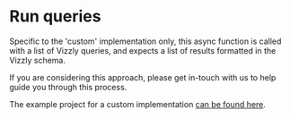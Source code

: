 # Run queries

Specific to the 'custom' implementation only, this async function is called with a list of Vizzly queries, and expects a list of results formatted in the Vizzly schema.

If you are considering this approach, please get in-touch with us to help guide you through this process.

The example project for a custom implementation [can be found here](https://github.com/vizzly-co/library-examples/blob/e6a7ee3bd167cadec5bbab65fa6d7639d5025c7a/examples/next-js/pages/custom.jsx#L10-L49).
